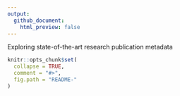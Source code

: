 ```yaml
---
output:
  github_document:
    html_preview: false
---
```

<!-- README.md is generated from README.Rmd. Please edit that file --> 

Exploring state-of-the-art research publication metadata 

```r
knitr::opts_chunk$set(
  collapse = TRUE,
  comment = "#>",
  fig.path = "README-"
)
```
